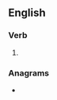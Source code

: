 ==English==

===Verb===
{{head|en|verb form}}

# {{present participle of|en|reline|nocat=1}}

===Anagrams===
* {{anagrams|en|a=egiilnnr|Lininger|lingerin'}}